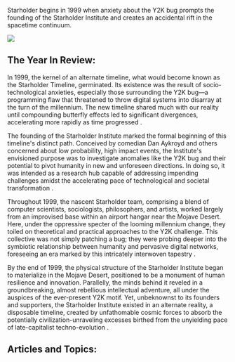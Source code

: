 Starholder begins in 1999 when anxiety about the Y2K bug prompts the founding of the Starholder Institute and creates an accidental rift in the spacetime continuum.

![](https://www.blockstar.com/wp-content/uploads/2024/02/Starholder_Library.png)

## The Year In Review:
In 1999, the kernel of an alternate timeline, what would become known as the Starholder Timeline, germinated. Its existence was the result of socio-technological anxieties, especially those surrounding the Y2K bug—a programming flaw that threatened to throw digital systems into disarray at the turn of the millennium. The new timeline shared much with our reality until compounding butterfly effects led to significant divergences, accelerating more rapidly as time progressed .

The founding of the Starholder Institute marked the formal beginning of this timeline's distinct path. Conceived by comedian Dan Aykroyd and others concerned about low probability, high impact events, the Institute's envisioned purpose was to investigate anomalies like the Y2K bug and their potential to pivot humanity in new and unforeseen directions. In doing so, it was intended as a research hub capable of addressing impending challenges amidst the accelerating pace of technological and societal transformation .

Throughout 1999, the nascent Starholder team, comprising a blend of computer scientists, sociologists, philosophers, and artists, worked largely from an improvised base within an airport hangar near the Mojave Desert. Here, under the oppressive specter of the looming millennium change, they toiled on theoretical and practical approaches to the Y2K challenge. This collective was not simply patching a bug; they were probing deeper into the symbiotic relationship between humanity and pervasive digital networks, foreseeing an era marked by this intricately interwoven tapestry .

By the end of 1999, the physical structure of the Starholder Institute began to materialize in the Mojave Desert, positioned to be a monument of human resilience and innovation. Parallelly, the minds behind it reveled in a groundbreaking, almost rebellious intellectual adventure, all under the auspices of the ever-present Y2K motif. Yet, unbeknownst to its founders and supporters, the Starholder Institute existed in an alternate reality, a disposable timeline, created by unfathomable cosmic forces to absorb the potentially civilization-unraveling excesses birthed from the unyielding pace of late-capitalist techno-evolution .

## Articles and Topics:

